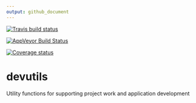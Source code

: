 ```yaml
---
output: github_document
---
```


[![Travis build status](https://travis-ci.org/dpastoor/devutils.svg?branch=master)](https://travis-ci.org/dpastoor/devutils)

[![AppVeyor Build Status](https://ci.appveyor.com/api/projects/status/github/dpastoor/devutils?branch=master&svg=true)](https://ci.appveyor.com/project/dpastoor/devutils)

[![Coverage status](https://codecov.io/gh/dpastoor/devutils/branch/master/graph/badge.svg)](https://codecov.io/github/dpastoor/devutils?branch=master)

devutils
==========

Utility functions for supporting project work and application development
